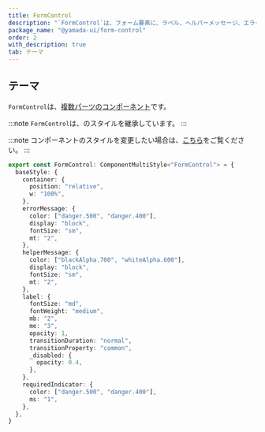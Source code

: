 ```yaml
---
title: FormControl
description: "`FormControl`は、フォーム要素に、ラベル、ヘルパーメッセージ、エラーメッセージなどをグループ化するために使用されるコンポーネントです。"
package_name: "@yamada-ui/form-control"
order: 2
with_description: true
tab: テーマ
---
```


## テーマ

`FormControl`は、[複数パーツのコンポーネント](/styled-system/theming/component-styles#複数パーツのコンポーネント)です。

:::note
`FormControl`は、のスタイルを継承しています。
:::

:::note
コンポーネントのスタイルを変更したい場合は、[こちら](/styled-system/theming/customize-theme#コンポーネントのスタイルを変更する)をご覧ください。
:::

```ts
export const FormControl: ComponentMultiStyle<"FormControl"> = {
  baseStyle: {
    container: {
      position: "relative",
      w: "100%",
    },
    errorMessage: {
      color: ["danger.500", "danger.400"],
      display: "block",
      fontSize: "sm",
      mt: "2",
    },
    helperMessage: {
      color: ["blackAlpha.700", "whiteAlpha.600"],
      display: "block",
      fontSize: "sm",
      mt: "2",
    },
    label: {
      fontSize: "md",
      fontWeight: "medium",
      mb: "2",
      me: "3",
      opacity: 1,
      transitionDuration: "normal",
      transitionProperty: "common",
      _disabled: {
        opacity: 0.4,
      },
    },
    requiredIndicator: {
      color: ["danger.500", "danger.400"],
      ms: "1",
    },
  },
}
```
